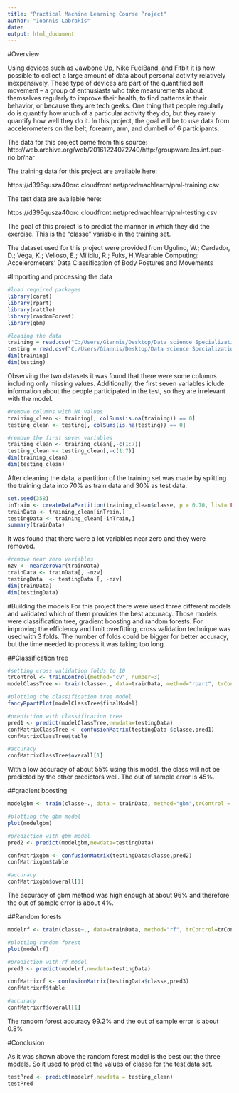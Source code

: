 ```yaml
---
title: "Practical Machine Learning Course Project"
author: "Ioannis Labrakis"
date: 
output: html_document
---
```




#Overview

Using devices such as Jawbone Up, Nike FuelBand, and Fitbit it is now possible to collect a large amount of data about personal activity relatively inexpensively. These type of devices are part of the quantified self movement – a group of enthusiasts who take measurements about themselves regularly to improve their health, to find patterns in their behavior, or because they are tech geeks. One thing that people regularly do is quantify how much of a particular activity they do, but they rarely quantify how well they do it. In this project, the goal will be to use data from accelerometers on the belt, forearm, arm, and dumbell of 6 participants. 

The data for this project come from this source: http://web.archive.org/web/20161224072740/http:/groupware.les.inf.puc-rio.br/har

The training data for this project are available here:

https://d396qusza40orc.cloudfront.net/predmachlearn/pml-training.csv

The test data are available here:

https://d396qusza40orc.cloudfront.net/predmachlearn/pml-testing.csv

The goal of this project is to predict the manner in which they did the exercise. This is the "classe" variable in the training set. 

The dataset used for this project were provided from Ugulino, W.; Cardador, D.; Vega, K.; Velloso, E.; Milidiu, R.; Fuks, H.Wearable Computing: Accelerometers' Data Classification of Body Postures and Movements


#Importing and processing the data

```r
#load required packages
library(caret)
library(rpart)
library(rattle)
library(randomForest)
library(gbm)
```

```r
#loading the data
training = read.csv("C:/Users/Giannis/Desktop/Data science Specialization/8.Practical machine learning/course project/pml-training.csv",header = TRUE)
testing = read.csv("C:/Users/Giannis/Desktop/Data science Specialization/8.Practical machine learning/course project/pml-testing.csv",header = TRUE)
dim(training)
dim(testing)

```

Observing the two datasets it was found that there were some columns including only missing values. Additionally, the first seven variables iclude information about the people participated in the test, so they are irrelevant  with the model.

```r
#remove columns with NA values
training_clean <- training[, colSums(is.na(training)) == 0]
testing_clean <- testing[, colSums(is.na(testing)) == 0]

#remove the first seven variables
training_clean <- training_clean[,-c(1:7)]
testing_clean <- testing_clean[,-c(1:7)]
dim(training_clean)
dim(testing_clean)
```

After cleaning the data, a partition of the training set was made by splitting the training data into 70% as train data and 30% as test data.

```r
set.seed(358)
inTrain <- createDataPartition(training_clean$classe, p = 0.70, list= FALSE)
trainData <- training_clean[inTrain,]
testingData <- training_clean[-inTrain,]
summary(trainData)
```

It was found that there were a lot variables near zero and they were removed. 

```r
#remove near zero variables
nzv <- nearZeroVar(trainData)
trainData <- trainData[, -nzv]
testingData  <- testingData [, -nzv]
dim(trainData)
dim(testingData)
```

#Building the models
For this project there were used three different models and validated which of them provides the best accuracy. Those models were classification tree, gradient boosting and random forests. For improving the efficiency and limit overfitting, cross validation technique was used with 3 folds. The number of folds could be bigger for better accuracy, but the time needed to process it was taking too long.

##Classification tree
```r
#setting cross validation folds to 10
trControl <- trainControl(method="cv", number=3)
modelClassTree <- train(classe~., data=trainData, method="rpart", trControl=trControl)

#plotting the classification tree model
fancyRpartPlot(modelClassTree$finalModel)

#prediction with classification tree
pred1 <- predict(modelClassTree,newdata=testingData)
confMatrixClassTree <- confusionMatrix(testingData $classe,pred1)
confMatrixClassTree$table

#accuracy
confMatrixClassTree$overall[1]
```

With a low accuracy of about 55% using this model, the class will not be predicted by the other predictors well. The out of sample error is 45%. 

##gradient boosting 
```r
modelgbm <- train(classe~., data = trainData, method="gbm",trControl = trControl, verbose = FALSE) 

#plotting the gbm model
plot(modelgbm)

#prediction with gbm model
pred2 <- predict(modelgbm,newdata=testingData)

confMatrixgbm <- confusionMatrix(testingData$classe,pred2)
confMatrixgbm$table

#accuracy
confMatrixgbm$overall[1]
```

The accuracy of gbm method was high enough at about 96% and therefore the out of sample error is about 4%.

##Random forests
```r
modelrf <- train(classe~., data=trainData, method="rf", trControl=trControl)

#plotting random forest
plot(modelrf)

#prediction with rf model
pred3 <- predict(modelrf,newdata=testingData)

confMatrixrf <- confusionMatrix(testingData$classe,pred3)
confMatrixrf$table

#accuracy
confMatrixrf$overall[1]
```

The random forest accuracy 99.2% and the out of sample error is about 0.8%

#Conclusion

As it was shown above the random forest model is the best out the three models. So it used to predict the values of classe for the test data set.

```r
testPred <- predict(modelrf,newdata = testing_clean)
testPred
```
